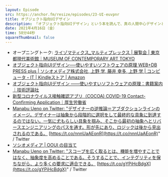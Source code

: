 ```yaml
---
layout: Episode
src: https://anchor.fm/resize/episodes/23-UI-euvpnr
title: オブジェクト指向UIデザイン
description: 「オブジェクト指向UIデザイン」という本を読んで、真の人間中心デザインとは何か？道具と人の関係性、デザイナーのアブダクションなどについて話しました。
date: 2021年4月16日（金）
time: 58分44秒
squareThumbnail: false
---
```



- オープニングトーク: [ライゾマティクス_マルティプレックス | 展覧会 | 東京都現代美術館｜MUSEUM OF CONTEMPORARY ART TOKYO](https://www.mot-art-museum.jp/exhibitions/rhizomatiks/)
- [オブジェクト指向UIデザイン──使いやすいソフトウェアの原理 WEB+DB PRESS plus | ソシオメディア株式会社, 上野 学, 藤井 幸多, 上野 学 | コンピュータ・IT | Kindleストア | Amazon](https://amzn.to/3uUihBC)
- [オブジェクト指向UIデザイン ――使いやすいソフトウェアの原理：書籍案内｜技術評論社](https://gihyo.jp/book/2020/978-4-297-11351-3)
- [新型コロナウイルス接触確認アプリ（COCOA) COVID-19 Contact-Confirming Application｜厚生労働省](https://www.mhlw.go.jp/stf/seisakunitsuite/bunya/cocoa_00138.html)
- [Manabu Ueno on Twitter: "デザイナーの逆推論＝アブダクションラインのイメージ。デザイナーは抽象から段階的に選択をして最終的な具象に到達するのではない。一気に尤もらしい具象を掴み、そこから最初の抽象へとリバースエンジニアリングのパスを通す。形が先にあり、ロジックは後から見出されるのである。](https://twitter.com/manabuueno/status/1150082064609267712) [https://t.co/nnnUaAEonR](https://t.co/nnnUaAEonR)" / Twitter
- [ソシオメディア | OOUI の目当て](https://www.sociomedia.co.jp/8740)
- [Manabu Ueno on Twitter: "スコープを広く取るとは、機能を増やすことではなく、抽象度を高めることである。そうすることで、インテグリティを保ちながら、より多くの要求に適合できる。](https://twitter.com/manabuueno/status/1232935864516272128) [https://t.co/gYPiHcBdgX](https://t.co/gYPiHcBdgX)" / Twitter
